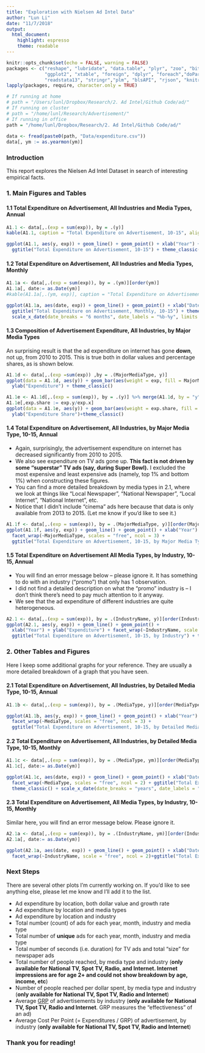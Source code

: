 ```yaml
---
title: "Exploration with Nielsen Ad Intel Data"
author: "Lun Li"
date: "11/7/2018"
output: 
  html_document: 
    highlight: espresso
    theme: readable
---
```


```r
knitr::opts_chunk$set(echo = FALSE, warning = FALSE)
packages <- c("reshape", "lubridate", "data.table", "plyr", "zoo", "bit64",
              "ggplot2", "xtable", "foreign", "dplyr", "foreach","doParallel",
              "readstata13", "stringr","plm", "blsAPI", "rjson", "knitr")
lapply(packages, require, character.only = TRUE)

# If running at home
# path = "/Users/lunl/Dropbox/Research/2. Ad Intel/Github Code/ad/"
# If running on cluster 
# path = "/home/lunl/Research/Advertisement/"
# If running in office
path = "/home/lunl/Dropbox/Research/2. Ad Intel/Github Code/ad/"
 
data <- fread(paste0(path, "Data/expenditure.csv"))
data[, ym := as.yearmon(ym)]
```
### Introduction

This report explores the Nielsen Ad Intel Dataset in search of interesting empirical facts.

### 1. Main Figures and Tables
#### 1.1 Total Expenditure on Advertisement, All Industries and Media Types, Annual
```r
A1.1 <- data[,.(exp = sum(exp)), by = .(y)]
kable(A1.1, caption = "Total Expenditure on Advertisement, 10-15", align = "l", col.names = c("Year", "Expenditure"))

ggplot(A1.1, aes(y, exp)) + geom_line() + geom_point() + xlab("Year") + ylab("Expenditure") + 
  ggtitle("Total Expenditure on Advertisement, 10-15") + theme_classic()
```

#### 1.2 Total Expenditure on Advertisement, All Industries and Media Types, Monthly
```r
A1.1a <- data[,.(exp = sum(exp)), by = .(ym)][order(ym)]
A1.1a[, date:= as.Date(ym)]
#kable(A1.1a[,.(ym, exp)], caption = "Total Expenditure on Advertisement, Monthly, 10-15", align = "l", col.names = c("Month", # "Expenditure"))

ggplot(A1.1a, aes(date, exp)) + geom_line() + geom_point() + xlab("Date") + ylab("Expenditure") +
  ggtitle("Total Expenditure on Advertisement, Monthly, 10-15") + theme_classic() +
  scale_x_date(date_breaks = "6 months", date_labels = "%b-%y", limits = c(min(A1.1a$date), max(A1.1a$date)), expand = c(0.01,0.03))
```

#### 1.3 Composition of Advertisement Expenditure, All Industries, by Major Media Types
An surprising result is that the ad expenditure on internet has gone **down**, not up, from 2010 to 2015. This is true both in dollar values and percentage shares, as is shown below.
```r
A1.1d <- data[,.(exp =sum(exp)) ,by = .(MajorMediaType, y)]
ggplot(data = A1.1d, aes(y)) + geom_bar(aes(weight = exp, fill = MajorMediaType)) + xlab("Year") +
  ylab("Expenditure") + theme_classic()

A1.1e <- A1.1d[,.(exp = sum(exp)), by = .(y)] %>% merge(A1.1d, by = "y")
A1.1e[,exp.share := exp.y/exp.x]
ggplot(data = A1.1e, aes(y)) + geom_bar(aes(weight = exp.share, fill = MajorMediaType)) + xlab("Year") +
  ylab("Expenditure Share")+theme_classic()
```

#### 1.4 Total Expenditure on Advertisement, All Industries, by Major Media Type, 10-15, Annual

- Again, surprisingly, the advertisement expenditure on internet has decreased significantly from 2010 to 2015. 
- We also see expenditure on TV ads gone up. **This fact is not driven by some "superstar" TV ads (say, during Super Bowl).** I excluded the most expensive and least expensive ads (namely, top 1% and bottom 1%) when constructing these figures. 
- You can find a more detailed breakdown by media types in 2.1, where we look at things like "Local Newspaper", "National Newspaper", "Local Internet", "National Internet", etc. 
- Notice that I didn't include "cinema" ads here because that data is only available from 2013 to 2015. (Let me know if you'd like to see it.)

```r
A1.1f <- data[,.(exp = sum(exp)), by = .(MajorMediaType, y)][order(MajorMediaType, y)]
ggplot(A1.1f, aes(y, exp)) + geom_line() + geom_point() + xlab("Year") + ylab("Expenditure") + 
  facet_wrap(~MajorMediaType, scales = "free", ncol = 3) + 
  ggtitle("Total Expenditure on Advertisement, 10-15, by Major Media Type") + theme_classic()
```

#### 1.5 Total Expenditure on Advertisement All Media Types, by Industry, 10-15, Annual

- You will find an error message below -- please ignore it. It has something to do with an industry ("promo") that only has 1 observation. 
- I did not find a detailed description on what the "promo" industry is -- I don't think there's need to pay much attention to it anyway. 
- We see that the ad expenditure of different industries are quite heterogeneous.

```r
A2.1 <- data[,.(exp = sum(exp)), by = .(IndustryName, y)][order(IndustryName, y)]
ggplot(A2.1, aes(y, exp)) + geom_line() + geom_point() + 
  xlab("Year") + ylab("Expenditure") + facet_wrap(~IndustryName, scale = "free", ncol = 4) +
  ggtitle("Total Expenditure on Advertisement, 10-15, by Industry") + theme_classic()
```


### 2. Other Tables and Figures
Here I keep some additional graphs for your reference. They are usually a more detailed breakdown of a graph that you have seen.

#### 2.1 Total Expenditure on Advertisement, All Industries, by Detailed Media Type, 10-15, Annual
```r
A1.1b <- data[,.(exp = sum(exp)), by = .(MediaType, y)][order(MediaType, y)]

ggplot(A1.1b, aes(y, exp)) + geom_line() + geom_point() + xlab("Year") + ylab("Expenditure") + 
  facet_wrap(~MediaType, scales = "free", ncol = 3) + 
  ggtitle("Total Expenditure on Advertisement, 10-15, by Detailed Media Type") + theme_classic()
```


#### 2.2 Total Expenditure on Advertisement, All Industries, by Detailed Media Type, 10-15, Monthly
```r
A1.1c <- data[,.(exp = sum(exp)), by = .(MediaType, ym)][order(MediaType, ym)]
A1.1c[, date:= as.Date(ym)]

ggplot(A1.1c, aes(date, exp)) + geom_line() + geom_point() + xlab("Date") + ylab("Expenditure") +
  facet_wrap(~MediaType, scales = "free", ncol = 2) + ggtitle("Total Expenditure on Advertisement, Monthly, 10-15, by Detailed Media Type") + 
  theme_classic() + scale_x_date(date_breaks = "years", date_labels = "%y", limits = c(min(A1.1a$date), max(A1.1a$date)), expand = c(0.01,0.01))
```

#### 2.3 Total Expenditure on Advertisement, All Media Types, by Industry, 10-15, Monthly
Similar here, you will find an error message below. Please ignore it.
```r
A2.1a <- data[,.(exp = sum(exp)), by = .(IndustryName, ym)][order(IndustryName, ym)]
A2.1a[, date:= as.Date(ym)]

ggplot(A2.1a, aes(date, exp)) + geom_line() + geom_point() + xlab("Date") + ylab("Expenditure") +
  facet_wrap(~IndustryName, scale = "free", ncol = 2)+ggtitle("Total Expenditure on Advertisement, All Media Types, by Industry, 10-15, Monthly") + theme_classic()
```

### Next Steps
There are several other plots I'm currently working on. If you'd like to see anything else, please let me know and I'll add it to the list.

- Ad expenditure by location, both dollar value and growth rate
- Ad expenditure by location and media types
- Ad expenditure by location and industry
- Total number (count) of ads for each year, month, industry and media type 
- Total number of **unique** ads for each year, month, industry and media type
- Total number of seconds (i.e. duration) for TV ads and total "size" for newspaper ads
- Total number of people reached, by media type and industry (**only available for National TV, Spot TV, Radio, and Internet. Internet impressions are for age 2+ and could not show breakdown by age, income, etc**)
- Number of people reached per dollar spent, by media type and industry (**only available for National TV, Spot TV, Radio and Internet**)
- Average [GRP](https://digiday.com/marketing/what-is-a-grp-gross-ratings-point/) of advertisements by industry (**only available for National TV, Spot TV, Radio and Internet**. GRP measures the "effectiveness" of an ad)
- Average Cost Per Point (= Expenditures / GRP)  of advertisement, by industry (**only available for National TV, Spot TV, Radio and Internet**)

### Thank you for reading!
